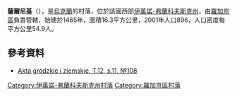 {{coord|49|18|34|N|24|44|20|E|scale:30000|display=title}}

'''薩爾尼基'''（{{lang-uk|Сарники}}），是[[烏克蘭|烏克蘭]]的村落，位於該國西部[[伊萬諾-弗蘭科夫斯克州|伊萬諾-弗蘭科夫斯克州]]，由[[羅加京區|羅加京區]]負責管轄，始建於1465年，面積16.3平方公里，2001年人口896，人口密度每平方公里54.9人。

==參考資料==
*[http://polona.pl/item/665606/15/ Akta grodzkie i ziemskie, T.12, s.11, №108]

{{DEFAULTSORT:Сарники}}
[[Category:伊萬諾-弗蘭科夫斯克州村落|Category:伊萬諾-弗蘭科夫斯克州村落]]
[[Category:羅加京區村落|Category:羅加京區村落]]


{{IvanoFrankivsk-geo-stub}}